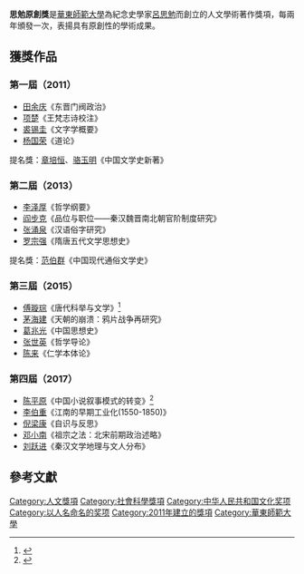 '''思勉原創獎'''是[[華東師範大學|華東師範大學]]為紀念史學家[[呂思勉|呂思勉]]而創立的人文學術著作獎項，每兩年頒發一次，表揚具有原創性的學術成果。

==獲獎作品==
===第一屆（2011）===
*[[田余庆|田余庆]]《东晋门阀政治》
*[[项楚|项楚]]《王梵志诗校注》
*[[裘锡圭|裘锡圭]]《文字学概要》
*[[杨国荣|杨国荣]]《道论》

提名獎：[[章培恒|章培恒]]、[[骆玉明|骆玉明]]《中国文学史新著》

===第二屆（2013）===
*[[李泽厚|李泽厚]]《哲学纲要》
*[[阎步克|阎步克]]《品位与职位——秦汉魏晋南北朝官阶制度研究》
*[[张涌泉|张涌泉]]《汉语俗字研究》
*[[罗宗强|罗宗强]]《隋唐五代文学思想史》

提名獎：[[范伯群|范伯群]]《中国现代通俗文学史》

===第三屆（2015）===
*[[傅璇琮|傅璇琮]]《唐代科举与文学》<ref>{{Cite web |url=http://www.thepaper.cn/newsDetail_forward_1369533 |title=快讯｜第三届“思勉原创奖”揭晓：《天朝的崩溃》等五书获奖 |access-date=2015-08-29 |archive-date=2019-08-05 |archive-url=https://web.archive.org/web/20190805121754/http://www.thepaper.cn/newsDetail_forward_1369533 |dead-url=no }}</ref>
*[[茅海建|茅海建]]《天朝的崩溃：鸦片战争再研究》
*[[葛兆光|葛兆光]]《中国思想史》
*[[张世英|张世英]]《哲学导论》
*[[陈来|陈来]]《仁学本体论》

===第四屆（2017）===
*[[陈平原|陈平原]]《中国小说叙事模式的转变》<ref>{{Cite web |url=http://news.sina.com.cn/o/2017-12-05/doc-ifyphkhm0811616.shtml |title=第四届思勉原创奖出炉（附获奖名单） |access-date=2018-06-27 |archive-date=2019-08-01 |archive-url=https://web.archive.org/web/20190801212627/http://news.sina.com.cn/o/2017-12-05/doc-ifyphkhm0811616.shtml |dead-url=no }}</ref>
*[[李伯重|李伯重]]《江南的早期工业化(1550-1850)》
*[[倪梁康|倪梁康]]《自识与反思》
*[[邓小南|邓小南]]《祖宗之法：北宋前期政治述略》
*[[刘跃进|刘跃进]]《秦汉文学地理与文人分布》

==參考文獻==
{{reflist}}

{{华东师范大学}}

[[Category:人文獎項|Category:人文獎項]]
[[Category:社會科學獎項|Category:社會科學獎項]]
[[Category:中华人民共和国文化奖项|Category:中华人民共和国文化奖项]]
[[Category:以人名命名的奖项|Category:以人名命名的奖项]]
[[Category:2011年建立的獎項|Category:2011年建立的獎項]]
[[Category:華東師範大學|Category:華東師範大學]]